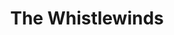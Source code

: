 ---
title: 'The Whistlewinds'
color: '#9e996b'
coords: [0.48, 0.61]
group: 'regions'
priority: 8

inProgress: true
---